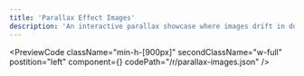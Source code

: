 ```yaml
---
title: 'Parallax Effect Images'
description: 'An interactive parallax showcase where images drift in dual lanes, elegantly responding to cursor movement and adding a captivating sense of depth. A recreation from the landonorris website .'
---
```


<PreviewCode
  className="min-h-[900px]"
  secondClassName="w-full"
  postition="left"
  component={<MouseParallaxImagesDemo />}
  codePath="/r/parallax-images.json"
/>
